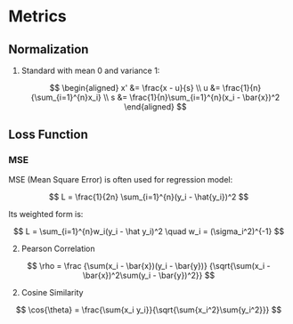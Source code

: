 # Metrics

## Normalization

1. Standard with mean 0 and variance 1: 

    $$
    \begin{aligned}
    x' &= \frac{x - u}{s} \\
    u &= \frac{1}{n}{\sum_{i=1}^{n}x_i} \\
    s &= \frac{1}{n}\sum_{i=1}^{n}(x_i - \bar{x})^2
    \end{aligned}
    $$

## Loss Function

### MSE {-}

MSE (Mean Square Error) is often used for regression model:

$$
L = \frac{1}{2n} \sum_{i=1}^{n}(y_i - \hat{y_i})^2
$$

Its weighted form is:

$$
L = \sum_{i=1}^{n}w_i(y_i - \hat y_i)^2 \quad
w_i = (\sigma_i^2)^{-1}
$$

2. Pearson Correlation

$$
\rho = \frac {\sum(x_i - \bar{x})(y_i - \bar{y})} {\sqrt{\sum(x_i - \bar{x})^2\sum(y_i - \bar{y})^2}}
$$

2. Cosine Similarity

$$
\cos{\theta} = \frac{\sum{x_i y_i}}{\sqrt{\sum{x_i^2}\sum{y_i^2}}}
$$
